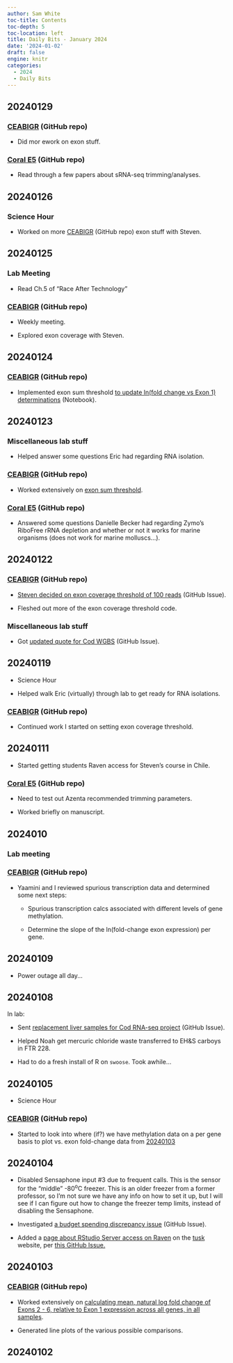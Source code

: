 ```yaml
---
author: Sam White
toc-title: Contents
toc-depth: 5
toc-location: left
title: Daily Bits - January 2024
date: '2024-01-02'
draft: false
engine: knitr
categories: 
  - 2024
  - Daily Bits
---
```


## 20240129

### [CEABIGR](https://github.com/sr320/ceabigr) (GitHub repo)

- Did mor ework on exon stuff.

### [Coral E5](https://github.com/urol-e5/deep-dive) (GitHub repo)

- Read through a few papers about sRNA-seq trimming/analyses.

## 20240126

### Science Hour

- Worked on more [CEABIGR](https://github.com/sr320/ceabigr) (GitHub repo) exon stuff with Steven.

## 20240125

### Lab Meeting

- Read Ch.5 of "Race After Technology"

### [CEABIGR](https://github.com/sr320/ceabigr) (GitHub repo)

- Weekly meeting.

- Explored exon coverage with Steven.

## 20240124

### [CEABIGR](https://github.com/sr320/ceabigr) (GitHub repo)

- Implemented exon sum threshold [to update ln(fold change vs Exon 1) determinations](../2024-01-24-Figure-Updates---CEABIGR-Spurious-Transcription-Calcs-and-Plotting-Using-Exon-Sum-Threshold/index.qmd) (Notebook).

## 20240123

### Miscellaneous lab stuff

- Helped answer some questions Eric had regarding RNA isolation.

### [CEABIGR](https://github.com/sr320/ceabigr) (GitHub repo)

- Worked extensively on [exon sum threshold](https://github.com/sr320/ceabigr/blob/6b4bf89801a50180993331a927830d820b42e5e3/code/65-exon-coverage.qmd#L437-L486).

### [Coral E5](https://github.com/urol-e5/deep-dive) (GitHub repo)

- Answered some questions Danielle Becker had regarding Zymo's RiboFree rRNA depletion and whether or not it works for marine organisms (does not work for marine molluscs...).

## 20240122

### [CEABIGR](https://github.com/sr320/ceabigr) (GitHub repo)

- [Steven decided on exon coverage threshold of 100 reads](https://github.com/sr320/ceabigr/issues/88#issuecomment-1904556525) (GitHub Issue).

- Fleshed out more of the exon coverage threshold code.

### Miscellaneous lab stuff

- Got [updated quote for Cod WGBS](https://github.com/RobertsLab/resources/issues/1732#issuecomment-1904854424) (GitHub Issue).

## 20240119

- Science Hour

- Helped walk Eric (virtually) through lab to get ready for RNA isolations.

### [CEABIGR](https://github.com/sr320/ceabigr) (GitHub repo)

- Continued work I started on setting exon coverage threshold.

## 20240111

- Started getting students Raven access for Steven's course in Chile.

### [Coral E5](https://github.com/urol-e5/deep-dive) (GitHub repo)

- Need to test out Azenta recommended trimming parameters.

- Worked briefly on manuscript.

## 2024010

### Lab meeting

### [CEABIGR](https://github.com/sr320/ceabigr) (GitHub repo)

- Yaamini and I reviewed spurious transcription data and determined some next steps:

  - Spurious transcription calcs associated with different levels of gene methylation.

  - Determine the slope of the ln(fold-change exon expression) per gene.

## 20240109

- Power outage all day...

## 20240108

In lab:

- Sent [replacement liver samples for Cod RNA-seq project](https://github.com/RobertsLab/resources/issues/1764) (GitHub Issue).

- Helped Noah get mercuric chloride waste transferred to EH&S carboys in FTR 228.

- Had to do a fresh install of R on `swoose`. Took awhile...

## 20240105

- Science Hour

### [CEABIGR](https://github.com/sr320/ceabigr) (GitHub repo)

- Started to look into where (if?) we have methylation data on a per gene basis to plot vs. exon fold-change data from [20240103](#)

## 20240104

- Disabled Sensaphone input #3 due to frequent calls. This is the sensor for the "middle" -80<sup>o</sup>C freezer. This is an older freezer from a former professor, so I'm not sure we have any info on how to set it up, but I will see if I can figure out how to change the freezer temp limits, instead of disabling the Sensaphone.

- Investigated [a budget spending discrepancy issue]() (GitHub Issue).

- Added a [page about RStudio Server access on Raven](https://github.com/RobertsLab/tusk/blob/main/modules/05-computers.qmd) on the [tusk](https://robertslab.github.io/tusk/) website, per [this GitHub Issue.](https://github.com/RobertsLab/resources/issues/1776)

## 20240103

### [CEABIGR](https://github.com/sr320/ceabigr) (GitHub repo)

 - Worked extensively on [calculating mean, natural log fold change of Exons 2 - 6, relative to Exon 1 expression across all genes, in all samples](https://github.com/sr320/ceabigr/blob/main/code/65-exon-coverage.qmd).

 - Generated line plots of the various possible comparisons.

## 20240102